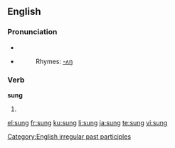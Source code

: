 {{see|súng}}
==English==

===Pronunciation===
*{{IPA|/sʌŋ/}}
*{{SAMPA|/sVN/}}
*:Rhymes: [[Rhymes:English:-ʌŋ|-ʌŋ]]

===Verb===
'''sung'''
# {{past participle of|[[sing]]}}

<!--these belong on the page for "sing"====Translations====
{{top}}
*Dutch: [[gezongen]]
{{mid}}
*German: [[gesungen]]
{{bottom}}-->
[[Category:English irregular past participles]]

[[el:sung]]
[[fr:sung]]
[[ku:sung]]
[[li:sung]]
[[ja:sung]]
[[te:sung]]
[[vi:sung]]